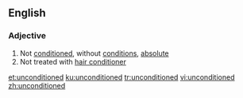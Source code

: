 ==English==

===Adjective===
{{en-adj|-}}

# Not [[conditioned]], without [[conditions]], [[absolute]]
# Not treated with [[hair conditioner]]

[[et:unconditioned]]
[[ku:unconditioned]]
[[tr:unconditioned]]
[[vi:unconditioned]]
[[zh:unconditioned]]
